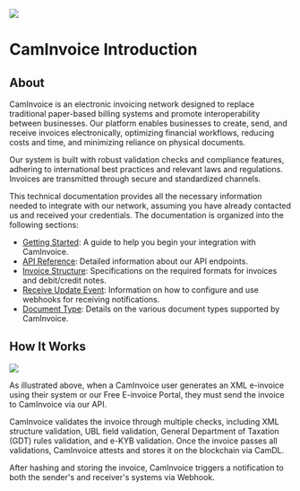 ![](https://caminv-dev-bof.mef.gov.kh/image/logo.png)

# CamInvoice Introduction

## About

CamInvoice is an electronic invoicing network designed to replace traditional paper-based billing systems and promote interoperability between businesses. Our platform enables businesses to create, send, and receive invoices electronically, optimizing financial workflows, reducing costs and time, and minimizing reliance on physical documents.

Our system is built with robust validation checks and compliance features, adhering to international best practices and relevant laws and regulations. Invoices are transmitted through secure and standardized channels.

This technical documentation provides all the necessary information needed to integrate with our network, assuming you have already contacted us and received your credentials. The documentation is organized into the following sections:

- [Getting Started](./getting-started/overview): A guide to help you begin your integration with CamInvoice.
- [API Reference](./api-reference/authentication): Detailed information about our API endpoints.
- [Invoice Structure](./invoice-structure/invoice): Specifications on the required formats for invoices and debit/credit notes.
- [Receive Update Event](./receive-update-event/webhook): Information on how to configure and use webhooks for receiving notifications.
- [Document Type](./data-type/document-type): Details on the various document types supported by CamInvoice.

## How It Works

![](./workflow.png)

As illustrated above, when a CamInvoice user generates an XML e-invoice using their system or our Free E-invoice Portal, they must send the invoice to CamInvoice via our API.

CamInvoice validates the invoice through multiple checks, including XML structure validation, UBL field validation, General Department of Taxation (GDT) rules validation, and e-KYB validation. Once the invoice passes all validations, CamInvoice attests and stores it on the blockchain via CamDL.

After hashing and storing the invoice, CamInvoice triggers a notification to both the sender's and receiver's systems via Webhook.





